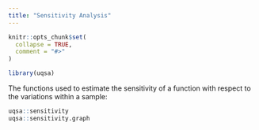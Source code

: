 ```yaml
---
title: "Sensitivity Analysis"
---
```


```r
knitr::opts_chunk$set(
  collapse = TRUE,
  comment = "#>"
)
```

```r
library(uqsa)
```

The functions used to estimate the sensitivity of a function with
respect to the variations within a sample:

```r
uqsa::sensitivity
uqsa::sensitivity.graph
```
